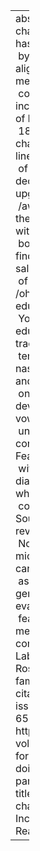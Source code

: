 ---
abstract: "The study of sound change in progress in Philadelphia has been facilitated\
  \ by the application of forced alignment and automatic vowel measurement to a large\
  \ corpus of neighborhood studies, including 379 speakers with dates of birth from\
  \ 1888 to 1991. Two of the sound changes active in the 1970s show a linear pattern\
  \ of incrementation in succeeding decades. The fronting of back upgliding vowels\
  \ /aw/ and /ow/ shows a reversal in the direction of change, beginning with those\
  \ born after 1940. The study also finds a general withdrawal from two salient features\
  \ of local phonology, tense /\xE6h/ and /oh/, led by those with higher education.\
  \ Younger speakers with higher education have also reorganized the traditional Philadelphia\
  \ tense/lax split of short-a to form a nasal system with tensing before all and\
  \ only nasal consonants. The development of the Philadelphia vowel system can be\
  \ understood in the geographic context of neighboring dialects. Features in common\
  \ with North and North Midland dialects have accelerated in use while features in\
  \ common with South Midland and Southern dialects have been reversed in favor of\
  \ Northern patterns. The microevolution of a linguistic system can be seen here\
  \ as subject to phonological generalizations but driven by social evaluation as\
  \ features rise in level of salience for members of the speech community."
author:
- name:
    family: Labov
    given: William
- name:
    family: Rosenfelder
    given: Ingrid
- name:
    family: Fruehwald
    given: Josef
citation:
  container-title: Language
  issue: '1'
  issued: '2013'
  page: 30-65
  type: article-journal
  url: https://muse.jhu.edu/article/503024
  volume: '89'
date: '2013'
date-format: YYYY
description: Language
doi: 10.1353/lan.2013.0015
params:
  key: QZP9CAP8
  notes: ''
title: 'One hundred years of sound change in Philadelphia: Linear Incrementaion, Reversal,
  and Reanalysis'

---